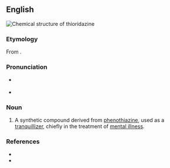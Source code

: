 ==English==
[[File:Thioridazine.svg|thumb|Chemical structure of '''thioridazine''']]
{{wikipedia}}

===Etymology===
From {{af|en|thio-|piperidine|alt2=(pipe)rid(ine)|phenothiazine|alt3=(phenothi)azine}}.

===Pronunciation===
* {{a|RP}} {{IPA|en|/ˌθʌɪ.ə(ʊ).ɹɪˈdeɪ.ziːn/}}
* {{a|GA}} {{IPA|en|/ˌθaɪ.əˈɹɪd.əˌziːn/}}

===Noun===
{{en-noun|~}}

# {{lb|en|pharmaceutical drug}} A synthetic compound derived from [[phenothiazine]], used as a [[tranquillizer]], chiefly in the treatment of [[mental illness]].

===References===
* {{R:Lexico}}
* {{R:Merriam-Webster Online}}
